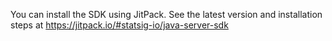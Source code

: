 You can install the SDK using JitPack. See the latest version and installation steps at https://jitpack.io/#statsig-io/java-server-sdk
